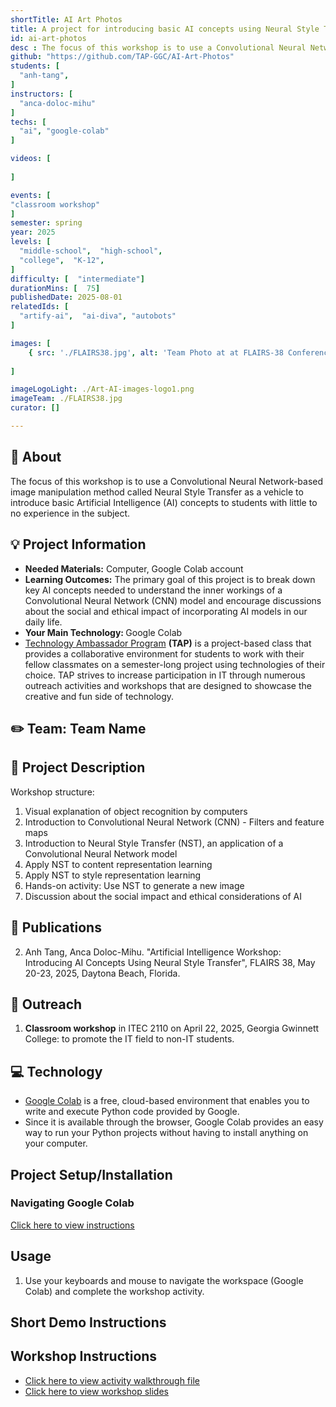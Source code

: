 ```yaml
---
shortTitle: AI Art Photos
title: A project for introducing basic AI concepts using Neural Style Transfer as a teaching platform.
id: ai-art-photos
desc : The focus of this workshop is to use a Convolutional Neural Network-based image manipulation method called Neural Style Transfer as a vehicle to introduce basic Artificial Intelligence (AI) concepts to students with little to no experience in the subject.
github: "https://github.com/TAP-GGC/AI-Art-Photos"
students: [
  "anh-tang",
]
instructors: [
  "anca-doloc-mihu"
] 
techs: [
  "ai", "google-colab"
]

videos: [
  
]

events: [
"classroom workshop"
]
semester: spring
year: 2025
levels: [
  "middle-school",  "high-school",
  "college",  "K-12",
] 
difficulty: [  "intermediate"] 
durationMins: [  75]
publishedDate: 2025-08-01
relatedIds: [
  "artify-ai",  "ai-diva", "autobots"
]

images: [
    { src: './FLAIRS38.jpg', alt: 'Team Photo at at FLAIRS-38 Conference'},
    
]

imageLogoLight: ./Art-AI-images-logo1.png
imageTeam: ./FLAIRS38.jpg
curator: []

---
```



## 📢 About
The focus of this workshop is to use a Convolutional Neural Network-based image manipulation method called Neural Style Transfer as a vehicle to introduce basic Artificial Intelligence (AI) concepts to students with little to no experience in the subject.  

## 💡 Project Information

* <b>Needed Materials:</b> Computer, Google Colab account 
* <b>Learning Outcomes:</b> The primary goal of this project is to break down key AI concepts needed to understand the inner workings of a Convolutional Neural Network (CNN) model and encourage discussions about the social and ethical impact of incorporating AI models in our daily life. 
* <b>Your Main Technology: </b> Google Colab
* [Technology Ambassador Program](https://tapggc.org/) <b>(TAP)</b> is a project-based class that provides a collaborative environment for students to work with their fellow classmates on a semester-long project using technologies of their choice. TAP strives to increase participation in IT through numerous outreach activities and workshops that are designed to showcase the creative and fun side of technology.


## ✏️ Team: Team Name


<Photo src={TeamPhoto.src} alt="Poster presentation at FLAIRS-38" caption="From left to right: Dr. Doloc-Mihu, Anh Tang" />


## 📃 Project Description
Workshop structure:
1. Visual explanation of object recognition by computers
2. Introduction to Convolutional Neural Network (CNN) - Filters and feature maps
3. Introduction to Neural Style Transfer (NST), an application of a Convolutional Neural Network model
4. Apply NST to content representation learning
5. Apply NST to style representation learning
6. Hands-on activity: Use NST to generate a new image
7. Discussion about the social impact and ethical considerations of AI

## 📝 Publications

2. Anh Tang, Anca Doloc-Mihu. "Artificial Intelligence Workshop: Introducing AI Concepts Using Neural Style Transfer", FLAIRS 38, May 20-23, 2025, Daytona Beach, Florida. 

## 👐 Outreach
1. <b>Classroom workshop</b> in ITEC 2110 on April 22, 2025, Georgia Gwinnett College: to promote the IT field to non-IT students. 


## 💻 Technology
<Logo src={ColabLogo.src} alt="Google Colab Logo" link="https://colab.google/"/>

* <a href="https://colab.google/" target="_blank" rel="noopener noreferrer">Google Colab</a> is a free, cloud-based environment that enables you to write and execute Python code provided by Google. 
* Since it is available through the browser, Google Colab provides an easy way to run your Python projects without having to install anything on your computer. 

## Project Setup/Installation 

### Navigating Google Colab
<a href="https://github.com/TAP-GGC/AI-Art-Photos/blob/main/documents/tutorial%20materials/Navigating%20Google%20Colab.md" target="_blank" rel="noopener noreferrer">Click here to view instructions</a>


## Usage
1. Use your keyboards and mouse to navigate the workspace (Google Colab) and complete the workshop activity. 

## Short Demo Instructions 

## Workshop Instructions 
* <a href="https://github.com/TAP-GGC/AI-Art-Photos/blob/main/documents/tutorial%20materials/Activity%20Instruction.md" target="_blank" rel="noopener noreferrer">Click here to view activity walkthrough file</a>
* <a href="https://github.com/TAP-GGC/AI-Art-Photos/blob/main/documents/workshop%20materials/STEC%204500%20Workshop%20Presentation.pdf" target="_blank" rel="noopener noreferrer">Click here to view workshop slides</a>
